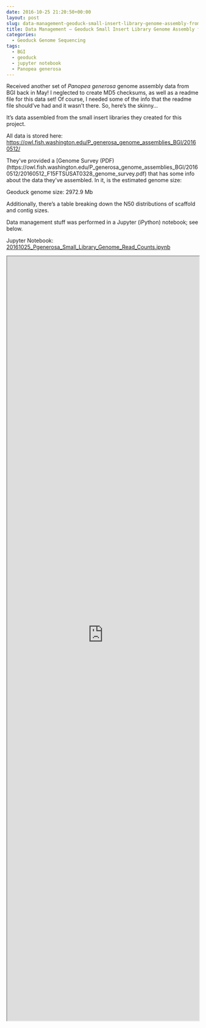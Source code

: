 ```yaml
---
date: 2016-10-25 21:20:50+00:00
layout: post
slug: data-management-geoduck-small-insert-library-genome-assembly-from-bgi
title: Data Management – Geoduck Small Insert Library Genome Assembly from BGI
categories:
  - Geoduck Genome Sequencing
tags:
  - BGI
  - geoduck
  - jupyter notebook
  - Panopea generosa
---
```


Received another set of _Panopea generosa_ genome assembly data from BGI back in May! I neglected to create MD5 checksums, as well as a readme file for this data set! Of course, I needed some of the info that the readme file should've had and it wasn't there. So, here's the skinny...

It's data assembled from the small insert libraries they created for this project.

All data is stored here: [https://owl.fish.washington.edu/P_generosa_genome_assemblies_BGI/20160512/](http://owl.fish.washington.edu/P_generosa_genome_assemblies_BGI/20160512/)

They've provided a [Genome Survey (PDF)(https://owl.fish.washington.edu/P_generosa_genome_assemblies_BGI/20160512/20160512_F15FTSUSAT0328_genome_survey.pdf) that has some info about the data they've assembled. In it, is the estimated genome size:

Geoduck genome size: 2972.9 Mb

Additionally, there's a table breaking down the N50 distributions of scaffold and contig sizes.

Data management stuff was performed in a Jupyter (iPython) notebook; see below.

Jupyter Notebook: [20161025_Pgenerosa_Small_Library_Genome_Read_Counts.ipynb](https://github.com/sr320/LabDocs/blob/master/jupyter_nbs/sam/20161025_Pgenerosa_Small_Library_Genome_Read_Counts.ipynb)

<iframe src="https://render.githubusercontent.com/view/ipynb?commit=139b403640257229a3ad4a64de7d1678ca451f04&enc_url=68747470733a2f2f7261772e67697468756275736572636f6e74656e742e636f6d2f73723332302f4c6162446f63732f313339623430333634303235373232396133616434613634646537643136373863613435316630342f6a7570797465725f6e62732f73616d2f32303136313032355f5067656e65726f73615f536d616c6c5f4c6962726172795f47656e6f6d655f526561645f436f756e74732e6970796e62&nwo=sr320%2FLabDocs&path=jupyter_nbs%2Fsam%2F20161025_Pgenerosa_Small_Library_Genome_Read_Counts.ipynb&repository_id=13746500#9dceaa19-effc-47a5-80fd-58b794d4e05a" width="100%" height="2000" scrolling="yes"></iframe>
